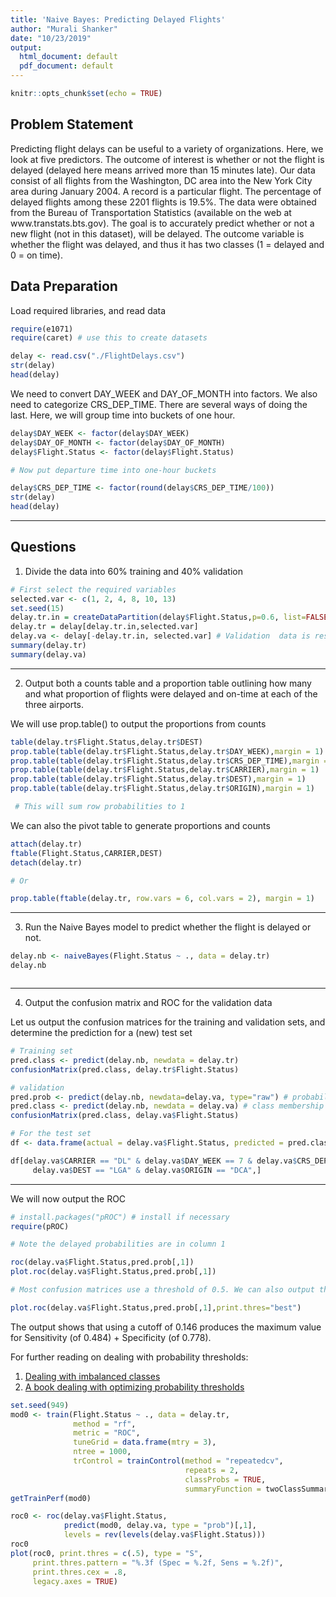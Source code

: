 ```yaml
---
title: 'Naive Bayes: Predicting Delayed Flights'
author: "Murali Shanker"
date: "10/23/2019"
output:
  html_document: default
  pdf_document: default
---
```


```r
knitr::opts_chunk$set(echo = TRUE)
```
## Problem Statement

Predicting flight delays can be useful to a variety of organizations. Here, we look at five predictors. The outcome of interest is whether or not the flight is delayed (delayed here means
arrived more than 15 minutes late). Our data consist of all flights from the Washington, DC area into the New York City area during January 2004. A record is a particular flight. The percentage of delayed flights among these 2201 flights is 19.5%. The data were obtained from the Bureau of Transportation Statistics (available on the web at www.transtats.bts.gov). The goal is to accurately predict whether or not a new flight (not in this dataset), will be delayed. The outcome variable is whether the flight was delayed, and thus it has two classes (1 = delayed and 0 = on time).

## Data Preparation

Load required libraries, and read data
```r
require(e1071)
require(caret) # use this to create datasets

delay <- read.csv("./FlightDelays.csv")
str(delay)
head(delay)
```
We need to convert DAY_WEEK and DAY_OF_MONTH into factors. We also need to categorize CRS_DEP_TIME. There are several ways of doing the last. Here, we will group time into buckets of one hour.
```r
delay$DAY_WEEK <- factor(delay$DAY_WEEK)
delay$DAY_OF_MONTH <- factor(delay$DAY_OF_MONTH)
delay$Flight.Status <- factor(delay$Flight.Status)

# Now put departure time into one-hour buckets

delay$CRS_DEP_TIME <- factor(round(delay$CRS_DEP_TIME/100))
str(delay)
head(delay)
```
***

## Questions

1. Divide the data into 60% training and 40% validation

```r
# First select the required variables
selected.var <- c(1, 2, 4, 8, 10, 13)
set.seed(15)
delay.tr.in = createDataPartition(delay$Flight.Status,p=0.6, list=FALSE) # 60% reserved for Training
delay.tr = delay[delay.tr.in,selected.var]
delay.va <- delay[-delay.tr.in, selected.var] # Validation  data is rest
summary(delay.tr)
summary(delay.va)
```

***
2. Output both a counts table and a proportion table outlining how many and what proportion of flights were delayed and on-time at each of the three airports.

We will use prop.table() to output the proportions from counts
```r
table(delay.tr$Flight.Status,delay.tr$DEST)
prop.table(table(delay.tr$Flight.Status,delay.tr$DAY_WEEK),margin = 1)
prop.table(table(delay.tr$Flight.Status,delay.tr$CRS_DEP_TIME),margin = 1)
prop.table(table(delay.tr$Flight.Status,delay.tr$CARRIER),margin = 1)
prop.table(table(delay.tr$Flight.Status,delay.tr$DEST),margin = 1)
prop.table(table(delay.tr$Flight.Status,delay.tr$ORIGIN),margin = 1)

 # This will sum row probabilities to 1
```

We can also the pivot table to generate proportions and counts
```r
attach(delay.tr)
ftable(Flight.Status,CARRIER,DEST)
detach(delay.tr)

# Or

prop.table(ftable(delay.tr, row.vars = 6, col.vars = 2), margin = 1)

```

****
3. Run the Naive Bayes model to predict whether the flight is delayed or not. 
```r
delay.nb <- naiveBayes(Flight.Status ~ ., data = delay.tr)
delay.nb
```
```r

```


***
4. Output the confusion matrix and ROC for the validation data

Let us output the confusion matrices for the training and validation sets, and determine the prediction for a (new) test set

```r
# Training set
pred.class <- predict(delay.nb, newdata = delay.tr)
confusionMatrix(pred.class, delay.tr$Flight.Status)

# validation
pred.prob <- predict(delay.nb, newdata=delay.va, type="raw") # probabilities
pred.class <- predict(delay.nb, newdata = delay.va) # class membership
confusionMatrix(pred.class, delay.va$Flight.Status)

# For the test set
df <- data.frame(actual = delay.va$Flight.Status, predicted = pred.class, pred.prob)

df[delay.va$CARRIER == "DL" & delay.va$DAY_WEEK == 7 & delay.va$CRS_DEP_TIME == 10 & 
     delay.va$DEST == "LGA" & delay.va$ORIGIN == "DCA",]

```

***

We will now output the ROC


```r
# install.packages("pROC") # install if necessary
require(pROC)

# Note the delayed probabilities are in column 1

roc(delay.va$Flight.Status,pred.prob[,1])
plot.roc(delay.va$Flight.Status,pred.prob[,1])

# Most confusion matrices use a threshold of 0.5. We can also output the threshold value that maximizes the sum of Sensitivity and Specificity, as shown below

plot.roc(delay.va$Flight.Status,pred.prob[,1],print.thres="best")

```
The output shows that using a cutoff of 0.146 produces the maximum value for Sensitivity (of 0.484) + Specificity (of 0.778).

For further reading on dealing with probability thresholds:

1. [Dealing with imbalanced classes](https://topepo.github.io/caret/using-your-own-model-in-train.html#Illustration5)
2. [A book dealing with optimizing probability thresholds](http://appliedpredictivemodeling.com/blog/2014/2/1/lw6har9oewknvus176q4o41alqw2ow)


```r
set.seed(949)
mod0 <- train(Flight.Status ~ ., data = delay.tr,
              method = "rf",
              metric = "ROC",
              tuneGrid = data.frame(mtry = 3),
              ntree = 1000,
              trControl = trainControl(method = "repeatedcv",
                                       repeats = 2,
                                       classProbs = TRUE,
                                       summaryFunction = twoClassSummary))
getTrainPerf(mod0)

roc0 <- roc(delay.va$Flight.Status, 
            predict(mod0, delay.va, type = "prob")[,1], 
            levels = rev(levels(delay.va$Flight.Status)))
roc0
plot(roc0, print.thres = c(.5), type = "S",
     print.thres.pattern = "%.3f (Spec = %.2f, Sens = %.2f)",
     print.thres.cex = .8, 
     legacy.axes = TRUE)
```


